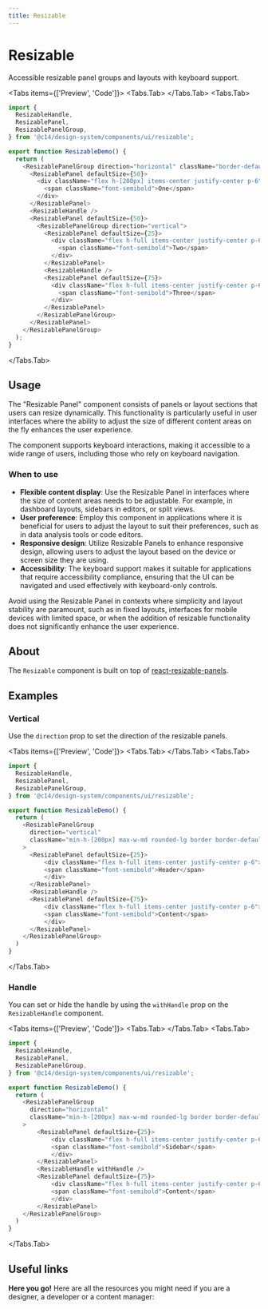 ```yaml
---
title: Resizable
---
```




# Resizable

Accessible resizable panel groups and layouts with keyboard support.

<Tabs items={['Preview', 'Code']}>
<Tabs.Tab>
  <ResizablePreview />
</Tabs.Tab>
<Tabs.Tab>
```js copy filename="resizable.tsx"
import {
  ResizableHandle,
  ResizablePanel,
  ResizablePanelGroup,
} from '@c14/design-system/components/ui/resizable';

export function ResizableDemo() {
  return (
    <ResizablePanelGroup direction="horizontal" className="border-default max-w-md rounded-lg border">
      <ResizablePanel defaultSize={50}>
        <div className="flex h-[200px] items-center justify-center p-6">
          <span className="font-semibold">One</span>
        </div>
      </ResizablePanel>
      <ResizableHandle />
      <ResizablePanel defaultSize={50}>
        <ResizablePanelGroup direction="vertical">
          <ResizablePanel defaultSize={25}>
            <div className="flex h-full items-center justify-center p-6">
              <span className="font-semibold">Two</span>
            </div>
          </ResizablePanel>
          <ResizableHandle />
          <ResizablePanel defaultSize={75}>
            <div className="flex h-full items-center justify-center p-6">
              <span className="font-semibold">Three</span>
            </div>
          </ResizablePanel>
        </ResizablePanelGroup>
      </ResizablePanel>
    </ResizablePanelGroup>
  );
}
```
</Tabs.Tab>
</Tabs>

## Usage

The "Resizable Panel" component consists of panels or layout sections that users can resize dynamically. This functionality is particularly useful in user interfaces where the ability to adjust the size of different content areas on the fly enhances the user experience.

The component supports keyboard interactions, making it accessible to a wide range of users, including those who rely on keyboard navigation.

### When to use

- **Flexible content display**: Use the Resizable Panel in interfaces where the size of content areas needs to be adjustable. For example, in dashboard layouts, sidebars in editors, or split views.
- **User preference**: Employ this component in applications where it is beneficial for users to adjust the layout to suit their preferences, such as in data analysis tools or code editors.
- **Responsive design**: Utilize Resizable Panels to enhance responsive design, allowing users to adjust the layout based on the device or screen size they are using.
- **Accessibility**: The keyboard support makes it suitable for applications that require accessibility compliance, ensuring that the UI can be navigated and used effectively with keyboard-only controls.

Avoid using the Resizable Panel in contexts where simplicity and layout stability are paramount, such as in fixed layouts, interfaces for mobile devices with limited space, or when the addition of resizable functionality does not significantly enhance the user experience.

## About

The `Resizable` component is built on top of [react-resizable-panels](https://github.com/bvaughn/react-resizable-panels).

## Examples

### Vertical

Use the `direction` prop to set the direction of the resizable panels.

<Tabs items={['Preview', 'Code']}>
<Tabs.Tab>
  <ResizableVertical />
</Tabs.Tab>
<Tabs.Tab>
```js copy /direction="vertical"/ filename="resizable.tsx"
import {
  ResizableHandle,
  ResizablePanel,
  ResizablePanelGroup,
} from '@c14/design-system/components/ui/resizable';

export function ResizableDemo() {
  return (
    <ResizablePanelGroup
      direction="vertical"
      className="min-h-[200px] max-w-md rounded-lg border border-default"
    >
      <ResizablePanel defaultSize={25}>
          <div className="flex h-full items-center justify-center p-6">
          <span className="font-semibold">Header</span>
          </div>
      </ResizablePanel>
      <ResizableHandle />
      <ResizablePanel defaultSize={75}>
          <div className="flex h-full items-center justify-center p-6">
          <span className="font-semibold">Content</span>
          </div>
      </ResizablePanel>
    </ResizablePanelGroup>
  )
}
```
</Tabs.Tab>
</Tabs>

### Handle

You can set or hide the handle by using the `withHandle` prop on the `ResizableHandle` component.

<Tabs items={['Preview', 'Code']}>
<Tabs.Tab>
  <ResizableWithHandle />
</Tabs.Tab>
<Tabs.Tab>
```js copy /withHandle/ filename="resizable.tsx"
import {
  ResizableHandle,
  ResizablePanel,
  ResizablePanelGroup,
} from '@c14/design-system/components/ui/resizable';

export function ResizableDemo() {
  return (
    <ResizablePanelGroup
      direction="horizontal"
      className="min-h-[200px] max-w-md rounded-lg border border-default"
    >
        <ResizablePanel defaultSize={25}>
            <div className="flex h-full items-center justify-center p-6">
            <span className="font-semibold">Sidebar</span>
            </div>
        </ResizablePanel>
        <ResizableHandle withHandle />
        <ResizablePanel defaultSize={75}>
            <div className="flex h-full items-center justify-center p-6">
            <span className="font-semibold">Content</span>
            </div>
        </ResizablePanel>
    </ResizablePanelGroup>
  )
}
```

</Tabs.Tab>
</Tabs>

## Useful links

**Here you go!** Here are all the resources you might need if you are a designer, a developer or a content manager:

<Cards className="mt-8">
  <Card
    title="🪄 Figma"
    href="https://www.figma.com/design/GURLNa08cG0eTbioJtPwub/%F0%9F%92%BE-C14%2Fdesign-system?node-id=2322-3533&t=jWCgbJWcyEzdpwjF-1"
  />
  <Card
    title="🐝 API Reference"
    href="https://github.com/bvaughn/react-resizable-panels/tree/main/packages/react-resizable-panels"
  />
</Cards>
